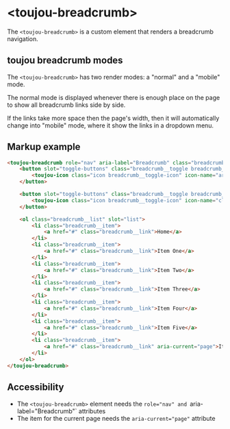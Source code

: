 # &lt;toujou-breadcrumb&gt;
The `<toujou-breadcrumb>` is a custom element that renders a breadcrumb navigation.

## toujou breadcrumb modes
The `<toujou-breadcrumb>` has two render modes: a "normal" and a "mobile" mode.

The normal mode is displayed whenever there is enough place on the page to show all breadcrumb links side by side.

If the links take more space then the page's width, then it will automatically change into "mobile" mode, where it show the links in a dropdown menu.

## Markup example
```html
<toujou-breadcrumb role="nav" aria-label="Breadcrumb" class="breadcrumb">
    <button slot="toggle-buttons" class="breadcrumb__toggle breadcrumb__toggle--open">
        <toujou-icon class="icon breadcrumb__toggle-icon" icon-name="arrow-left"></toujou-icon>
    </button>

    <button slot="toggle-buttons" class="breadcrumb__toggle breadcrumb__toggle--close">
        <toujou-icon class="icon breadcrumb__toggle-icon" icon-name="close"></toujou-icon>
    </button>

    <ol class="breadcrumb__list" slot="list">
        <li class="breadcrumb__item">
            <a href="#" class="breadcrumb__link">Home</a>
        </li>
        <li class="breadcrumb__item">
            <a href="#" class="breadcrumb__link">Item One</a>
        </li>
        <li class="breadcrumb__item">
            <a href="#" class="breadcrumb__link">Item Two</a>
        </li>
        <li class="breadcrumb__item">
            <a href="#" class="breadcrumb__link">Item Three</a>
        </li>
        <li class="breadcrumb__item">
            <a href="#" class="breadcrumb__link">Item Four</a>
        </li>
        <li class="breadcrumb__item">
            <a href="#" class="breadcrumb__link">Item Five</a>
        </li>
        <li class="breadcrumb__item">
            <a href="#" class="breadcrumb__link" aria-current="page">Item Six</a>
        </li>
    </ol>
</toujou-breadcrumb>
```

## Accessibility
- The `<toujou-breadcrumb>` element needs the `role="nav" and `aria-label="Breadcrumb"` attributes
- The item for the current page needs the `aria-current="page"` attribute
